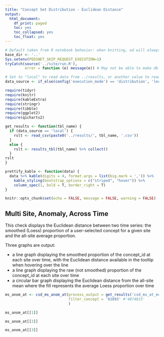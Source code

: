 ```yaml
---
title: "Concept Set Distribution - Euclidean Distance"
output:
  html_document:
    df_print: paged
    toc: yes
    toc_collapsed: yes
    toc_float: yes
---
```


```r
# Default taken from R notebook behavior: when knitting, wd will always be location of notebook
base_dir <- '..'
Sys.setenv(PEDSNET_SKIP_REQUEST_EXECUTION=1)
tryCatch(source('../site/run.R'),
         error = function (e) message(e)) # May not be able to make db connection

# Set to "local" to read data from ../results, or another value to read from db
data_source <- if_else(config('execution_mode') == 'distribution', 'local', 'not_local')

require(tidyr)
require(knitr)
require(kableExtra)
require(stringr)
require(tibble)
require(ggplot2)
require(qicharts2)

get_results <- function(tbl_name) {
  if (data_source == 'local') {
    rslt <- read_csv(paste0('../results/', tbl_name, '.csv'))
  }
  else {
    rslt <- results_tbl(tbl_name) %>% collect()
  }
rslt
}

prettify_kable <- function(data) {
  data %>% kable(digits = 4, format.args = list(big.mark = ',')) %>%
    kable_styling(bootstrap_options = c("striped", "hover")) %>%
    column_spec(1, bold = T, border_right = T)
}

knitr::opts_chunk$set(echo = FALSE, message = FALSE, warning = FALSE)

```

## Multi Site, Anomaly, Across Time

This check displays the Euclidean distance between two time series: the smoothed (Loess) proportion of a user-selected concept for a given site and the all-site average proportion. 

Three graphs are output:

  * a line graph displaying the smoothed proportion of the concept_id at each site over time, with the Euclidean distance available in the tooltip when hovering over the line
  * a line graph displaying the raw (not smoothed) proportion of the concept_id at each site over time
  * a circular bar graph displaying the Euclidean distance from the all-site mean where the fill represents the average Loess proportion over time

```r

ms_anom_at <- csd_ms_anom_at(process_output = get_results('csd_ms_at_eucl'),
                             filter_concept = '81893' #'4074815'
                             )

ms_anom_at[[1]]

ms_anom_at[[2]]

ms_anom_at[[3]]

```